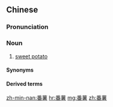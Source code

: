 ==Chinese==
{{zh-forms|t2=番藷|alt=蕃薯,蕃藷}}
{{wikipedia|lang=zh}}

===Pronunciation===
{{zh-pron
|m=fānshǔ
|c=faan1 syu4-2,faan1 syu4
|c-t=fan1 si3*
|h=pfs=fân-sù;gd=fan1 su2
|md=huăng-sṳ̀
|mn=kh,tc,hc,yl:han-chî/xm,tp,tn,mg:han-chû/zz:hoan-chî/xm:hoan-chû/qz,lk,sx:han-chîr/km,hc:an-chîr
|mn-t=huêng1 ze5/huang1 ze5
|mn-t_note=huêng1 ze5 - Chaozhou; huang1 ze5 - Shantou
|cat=n
}}

===Noun===
{{zh-noun}}

# [[sweet potato]]

====Synonyms====
{{zh-dial}}

====Derived terms====
{{zh-der|番仔番薯|番薯葉|番薯粉|番薯丸|番薯椪餅}}

{{zh-cat|Vegetables}}

[[zh-min-nan:番薯]]
[[hr:番薯]]
[[mg:番薯]]
[[zh:番薯]]